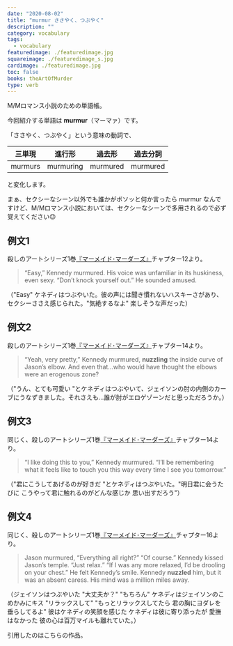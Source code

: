 ```yaml
---
date: "2020-08-02"
title: "murmur ささやく、つぶやく"
description: ""
category: vocabulary
tags:
  - vocabulary
featuredimage: ./featuredimage.jpg
squareimage: ./featuredimage_s.jpg
cardimage: ./featuredimage.jpg
toc: false
books: theArtOfMurder
type: verb
---
```



M/Mロマンス小説のための単語帳。

今回紹介する単語は __murmur__（マーマァ）です。

「ささやく、つぶやく」という意味の動詞で、

|三単現|進行形|過去形|過去分詞|
|---|---|---|---|
|murmurs|murmuring|murmured|murmured|

と変化します。

まぁ、セクシーなシーン以外でも誰かがボソッと何か言ったら murmur なんですけど、M/Mロマンス小説においては、セクシーなシーンで多用されるので必ず覚えてください😉

## 例文1

殺しのアートシリーズ1巻[『マーメイド･マーダーズ』](/mm-romance/the-mermaid-murders/)チャプター12より。

<Blockquote srcName="The Mermaid Murders (The Art of Murder #1)" srcURL="https://amzn.to/3jCzevF" book>
“Easy,” Kennedy murmured. His voice was unfamiliar in its huskiness, even sexy. “Don’t knock yourself out.” He sounded amused.
</Blockquote>

<p className="translation">（"Easy" ケネディはつぶやいた。彼の声には聞き慣れないハスキーさがあり、セクシーささえ感じられた。"気絶するなよ" 楽しそうな声だった）</p>

## 例文2

殺しのアートシリーズ1巻[『マーメイド･マーダーズ』](/mm-romance/the-mermaid-murders/)チャプター14より。

<Blockquote srcName="The Mermaid Murders (The Art of Murder #1)" srcURL="https://amzn.to/3jCzevF" book>
“Yeah, very pretty,” Kennedy murmured, <strong>nuzzling</strong> the inside curve of Jason’s elbow. And even that…who would have thought the elbows were an erogenous zone?
</Blockquote>

<p className="translation">（"うん、とても可愛い "とケネディはつぶやいて、ジェイソンの肘の内側のカーブにうなずきました。それさえも...誰が肘がエロゲゾーンだと思っただろうか。）</p>

## 例文3

同じく、殺しのアートシリーズ1巻[『マーメイド･マーダーズ』](/mm-romance/the-mermaid-murders/)チャプター14より。

<Blockquote srcName="The Mermaid Murders (The Art of Murder #1)" srcURL="https://amzn.to/3jCzevF" book>
“I like doing this to you,” Kennedy murmured. “I’ll be remembering what it feels like to touch you this way every time I see you tomorrow.”
</Blockquote>

<p className="translation">（"君にこうしてあげるのが好きだ "とケネディはつぶやいた。"明日君に会うたびに こうやって君に触れるのがどんな感じか 思い出すだろう"）</p>

## 例文4

同じく、殺しのアートシリーズ1巻[『マーメイド･マーダーズ』](/mm-romance/the-mermaid-murders/)チャプター16より。

<Blockquote srcName="The Mermaid Murders (The Art of Murder #1)" srcURL="https://amzn.to/3jCzevF" book>
Jason murmured, “Everything all right?” “Of course.” Kennedy kissed Jason’s temple. “Just relax.” “If I was any more relaxed, I’d be drooling on your chest.” He felt Kennedy’s smile. Kennedy <strong>nuzzled</strong> him, but it was an absent caress. His mind was a million miles away.
</Blockquote>

<p className="translation">（ジェイソンはつぶやいた "大丈夫か？" "もちろん" ケネディはジェイソンのこめかみにキス "リラックスして" "もっとリラックスしてたら 君の胸にヨダレを垂らしてるよ" 彼はケネディの笑顔を感じた ケネディは彼に寄り添ったが 愛撫はなかった 彼の心は百万マイルも離れていた。）</p>

引用したのはこちらの作品。

<Amazon
  asin="B07L8WN6FL"
  title="マーメイド･マーダーズ (殺しのアート #1)"
  url="https://amzn.to/30Jnz5z"
  author="ジョシュ･ラニヨン"
/>

<Amazon
  asin="B018UJ80EA"
  title="The Mermaid Murders (The Art of Murder #1)"
  url="https://amzn.to/3jCzevF"
  author="Josh Lanyon"
  KindleUnlimited
/>
